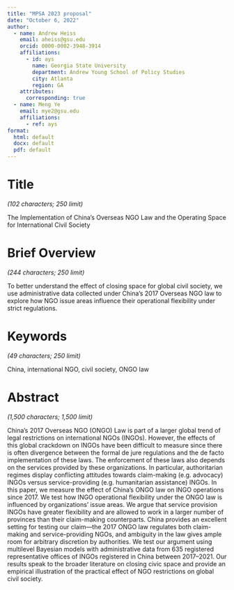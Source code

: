 ```yaml
---
title: "MPSA 2023 proposal" 
date: "October 6, 2022"
author:
  - name: Andrew Heiss
    email: aheiss@gsu.edu
    orcid: 0000-0002-3948-3914
    affiliations: 
      - id: ays
        name: Georgia State University
        department: Andrew Young School of Policy Studies
        city: Atlanta
        region: GA
    attributes:
      corresponding: true
  - name: Meng Ye
    email: mye2@gsu.edu
    affiliations:
      - ref: ays
format:
  html: default
  docx: default
  pdf: default
---
```


# Title 

*(102 characters; 250 limit)*

The Implementation of China’s Overseas NGO Law and the Operating Space for International Civil Society

# Brief Overview

*(244 characters; 250 limit)*

To better understand the effect of closing space for global civil society, we use administrative data collected under China’s 2017 Overseas NGO law to explore how NGO issue areas influence their operational flexibility under strict regulations.

# Keywords

*(49 characters; 250 limit)*

China, international NGO, civil society, ONGO law

# Abstract 

*(1,500 characters; 1,500 limit)*

China’s 2017 Overseas NGO (ONGO) Law is part of a larger global trend of legal restrictions on international NGOs (INGOs). However, the effects of this global crackdown on INGOs have been difficult to measure since there is often divergence between the formal de jure regulations and the de facto implementation of these laws. The enforcement of these laws also depends on the services provided by these organizations. In particular, authoritarian regimes display conflicting attitudes towards claim-making (e.g. advocacy) INGOs versus service-providing (e.g. humanitarian assistance) INGOs. In this paper, we measure the effect of China’s ONGO law on INGO operations since 2017. We test how INGO operational flexibility under the ONGO law is influenced by organizations’ issue areas. We argue that service provision INGOs have greater flexibility and are allowed to work in a larger number of provinces than their claim-making counterparts. China provides an excellent setting for testing our claim—the 2017 ONGO law regulates both claim-making and service-providing NGOs, and ambiguity in the law gives ample room for arbitrary discretion by authorities. We test our argument using multilevel Bayesian models with administrative data from 635 registered representative offices of INGOs registered in China between 2017–2021. Our results speak to the broader literature on closing civic space and provide an empirical illustration of the practical effect of NGO restrictions on global civil society.
